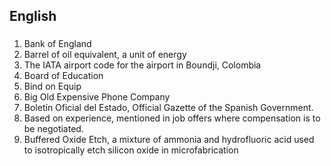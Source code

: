 ==English==
{{wikipedia}}

==={{initialism}}===
{{infl|en|initialism}}

# Bank of England
# Barrel of oil equivalent, a unit of energy
# The IATA airport code for the airport in Boundji, Colombia
# Board of Education
# Bind on Equip
# Big Old Expensive Phone Company
# Boletín Oficial del Estado, Official Gazette of the Spanish Government.
# Based on experience, mentioned in job offers where compensation is to be negotiated.
# Buffered Oxide Etch, a mixture of ammonia and hydrofluoric acid used to isotropically etch silicon oxide in microfabrication
